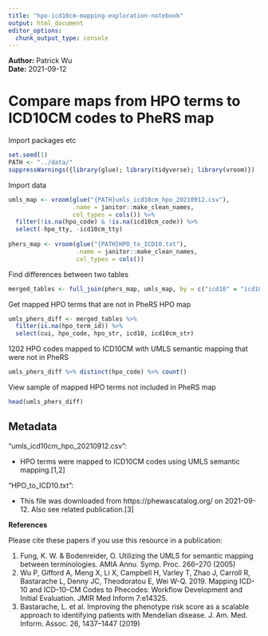 ```yaml
---
title: "hpo-icd10cm-mapping-exploration-notebook"
output: html_document
editor_options: 
  chunk_output_type: console
---
```

**Author:** Patrick Wu  
**Date:** 2021-09-12  

# Compare maps from HPO terms to ICD10CM codes to PheRS map  

Import packages etc
```r
set.seed(1)
PATH <- "../data/"
suppressWarnings({library(glue); library(tidyverse); library(vroom)})
```

Import data  
```r
umls_map <- vroom(glue("{PATH}umls_icd10cm_hpo_20210912.csv"), 
                  .name = janitor::make_clean_names, 
                  col_types = cols()) %>% 
  filter(!is.na(hpo_code) & !is.na(icd10cm_code)) %>% 
  select(-hpo_tty, -icd10cm_tty)
  
phers_map <- vroom(glue("{PATH}HPO_to_ICD10.txt"),
                   .name = janitor::make_clean_names, 
                   col_types = cols())
```
  
Find differences between two tables
```r
merged_tables <- full_join(phers_map, umls_map, by = c("icd10" = "icd10cm_code"))
```
  
Get mapped HPO terms that are not in PheRS HPO map   
```r
umls_phers_diff <- merged_tables %>% 
  filter(is.na(hpo_term_id)) %>% 
  select(cui, hpo_code, hpo_str, icd10, icd10cm_str)
```

1202 HPO codes mapped to ICD10CM with UMLS semantic mapping that were not in PheRS  
```r
umls_phers_diff %>% distinct(hpo_code) %>% count()
```

View sample of mapped HPO terms not included in PheRS map  
```r
head(umls_phers_diff)
```

## Metadata  

"umls_icd10cm_hpo_20210912.csv":  

  * HPO terms were mapped to ICD10CM codes using UMLS semantic mapping.[1,2]  

"HPO_to_ICD10.txt":  

  * This file was downloaded from https://phewascatalog.org/ on 2021-09-12. Also see related publication.[3]  

**References**  

Please cite these papers if you use this resource in a publication:  

  1. Fung, K. W. & Bodenreider, O. Utilizing the UMLS for semantic mapping between terminologies. AMIA Annu. Symp. Proc. 266–270 (2005)  
  2. Wu P, Gifford A, Meng X, Li X, Campbell H, Varley T, Zhao J, Carroll R, Bastarache L, Denny JC, Theodoratou E, Wei W-Q. 2019. Mapping ICD-10 and ICD-10-CM Codes to Phecodes: Workflow Development and Initial Evaluation. JMIR Med Inform 7:e14325.  
  3. Bastarache, L. et al. Improving the phenotype risk score as a scalable approach to identifying patients with Mendelian disease. J. Am. Med. Inform. Assoc. 26, 1437–1447 (2019)  

